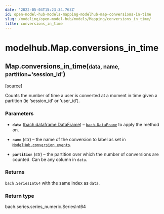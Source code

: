 ```yaml
---
date: '2022-05-04T15:23:34.763Z'
id: open-model-hub-models-mapping-modelhub-map-conversions-in-time
slug: /modeling/open-model-hub/models/Mapping/conversions_in_time/
title: conversions_in_time
---
```


# modelhub.Map.conversions_in_time

<div className="method">

<h2 className="signature-method"><span className="additional-name">Map.</span><span className="name">conversions_in_time(</span><small className="parameter-list"><span className="parameter" id="data">data</span>, <span className="parameter" id="name">name</span>, <span className="parameter" id="partition">partition='session_id'</span></small>)</h2>


&#8203;<span className="view-source">[[source]](https://github.com/objectiv/objectiv-analytics/blob/main/modelhub/modelhub/map.py)</span>

<div className="content">

Counts the number of time a user is converted at a moment in time given a partition (ie ‘session_id’
or ‘user_id’).


### Parameters

* **`data`** ([bach.dataframe.DataFrame](/docs/modeling/bach/api-reference/DataFrame)) – [`bach.DataFrame`](/docs/modeling/bach/api-reference/DataFrame) to apply the method on.


* **`name`** (str) – the name of the conversion to label as set in
[`ModelHub.conversion_events`](/docs/modeling/open-model-hub/api-reference/ModelHub/modelhub.ModelHub.conversion-events).


* **`partition`** (str) – the partition over which the number of conversions are counted. Can be any column
in `data`.





### Returns

`bach.SeriesInt64` with the same index as `data`.



### Return type

bach.series.series_numeric.SeriesInt64



</div>


</div>
